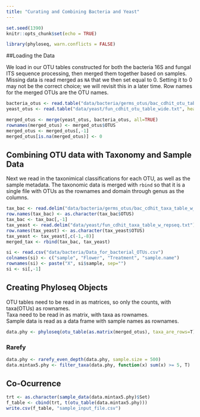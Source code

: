 ```yaml
---
title: "Curating and Combining Bacteria and Yeast"
---
```


```r
set.seed(1390)
knitr::opts_chunk$set(echo = TRUE)
```

```r
library(phyloseq, warn.conflicts = FALSE)
```

##Loading the Data

We load in our OTU tables constructed for both the bacteria 16S and fungal ITS sequence processing, then merged them together based on samples. Missing data is read merged as `NA` that we then set equal to $0$. Setting it to $0$ may not be the correct choice; we will revisit this in a later time. Row names for the merged OTUs are the OTU names.

```r
bacteria_otus <- read.table("data/bacteria/germs_otus/bac_cdhit_otu_table_wide.txt", header = TRUE)
yeast_otus <- read.table("data/yeast/fun_cdhit_otu_table_wide.txt", header=TRUE)

merged_otus <- merge(yeast_otus, bacteria_otus, all=TRUE)
rownames(merged_otus) <- merged_otus$OTUS
merged_otus <- merged_otus[,-1]
merged_otus[is.na(merged_otus)] <- 0
```

## Combining OTU data with Taxonomy and Sample Data

Next we read in the taxonimical classifications for each OTU, as well as the sample metadata. The taxonomic data is merged with `rbind` so that it is a single file with OTUs as the rownames and domain through genus as the columns.

```r
tax_bac <- read.delim("data/bacteria/germs_otus/bac_cdhit_taxa_table_w_repseq.txt")[,-1]
row.names(tax_bac) <- as.character(tax_bac$OTUS)
tax_bac <- tax_bac[,-1]
tax_yeast <- read.delim("data/yeast/fun_cdhit_taxa_table_w_repseq.txt")[,-1]
row.names(tax_yeast) <- as.character(tax_yeast$OTUS)
tax_yeast <- tax_yeast[,c(-1,-8)]
merged_tax <- rbind(tax_bac, tax_yeast)

si <- read.csv("data/bacteria/Data_for_bacterial_OTUs.csv")
colnames(si) <- c("sample", "Flower", "Treatment", "sample.name")
rownames(si) <- paste("X", si$sample, sep="")
si <- si[,-1]
```

## Creating Phyloseq Objects
OTU tables need to be read in as matrices, so only the counts, with taxa(OTUs) as rownames.
<br>
Taxa need to be read in as matrix, with taxa as rownames.
<br>
Sample data is read as a data frame with sample names as rownames.

```r
data.phy <- phyloseq(otu_table(as.matrix(merged_otus), taxa_are_rows=T), tax_table(as.matrix(merged_tax)), sample_data(si))
```

### Rarefy

```r
data.phy <- rarefy_even_depth(data.phy, sample.size = 500)
data.mintax5.phy <- filter_taxa(data.phy, function(x) sum(x) >= 5, T)
```

## Co-Ocurrence

```r
trt <- as.character(sample_data(data.mintax5.phy)$Set)
f_table <- cbind(trt, t(otu_table(data.mintax5.phy)))
write.csv(f_table, "sample_input_file.csv")
```

